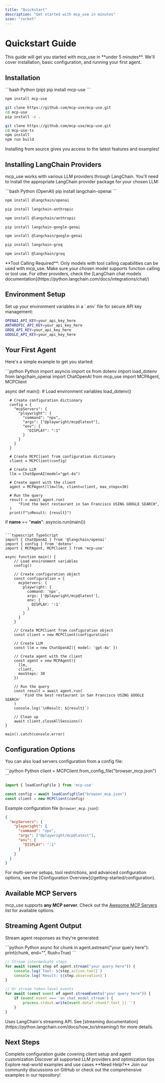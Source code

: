 ```yaml
---
title: "Quickstart"
description: "Get started with mcp_use in minutes"
icon: "rocket"
---
```


# Quickstart Guide

<Info>
This guide will get you started with mcp_use in **under 5 minutes**. We'll cover installation, basic configuration, and running your first agent.
</Info>

## Installation

<CodeGroup>
  ```bash Python (pip)
  pip install mcp-use
  ```

  ```bash TypeScript (npm)
  npm install mcp-use
  ```

  ```bash Python (source)
  git clone https://github.com/mcp-use/mcp-use.git
  cd mcp-use
  pip install -e .
  ```

  ```bash TypeScript (source)
  git clone https://github.com/mcp-use/mcp-use.git
  cd mcp-use-ts
  npm install
  npm run build
  ```
</CodeGroup>

<Tip>
Installing from source gives you access to the latest features and examples!
</Tip>

## Installing LangChain Providers

mcp_use works with various LLM providers through LangChain. You'll need to install the appropriate LangChain provider package for your chosen LLM:

<CodeGroup>
  ```bash Python (OpenAI)
  pip install langchain-openai
  ```

  ```bash TypeScript (OpenAI)
  npm install @langchain/openai
  ```

  ```bash Python (Anthropic)
  pip install langchain-anthropic
  ```

  ```bash TypeScript (Anthropic)
  npm install @langchain/anthropic
  ```

  ```bash Python (Google)
  pip install langchain-google-genai
  ```

  ```bash TypeScript (Google)
  npm install @langchain/google-genai
  ```

  ```bash Python (Groq)
  pip install langchain-groq
  ```

  ```bash TypeScript (Groq)
  npm install @langchain/groq
  ```
</CodeGroup>

<Warning>
**Tool Calling Required**: Only models with tool calling capabilities can be used with mcp_use. Make sure your chosen model supports function calling or tool use.
</Warning>

<Tip>
For other providers, check the [LangChain chat models documentation](https://python.langchain.com/docs/integrations/chat/)
</Tip>

## Environment Setup

<Note>
Set up your environment variables in a `.env` file for secure API key management:
</Note>

```bash .env
OPENAI_API_KEY=your_api_key_here
ANTHROPIC_API_KEY=your_api_key_here
GROQ_API_KEY=your_api_key_here
GOOGLE_API_KEY=your_api_key_here
```

## Your First Agent

Here's a simple example to get you started:

<CodeGroup>
  ```python Python
  import asyncio
  import os
  from dotenv import load_dotenv
  from langchain_openai import ChatOpenAI
  from mcp_use import MCPAgent, MCPClient

  async def main():
      # Load environment variables
      load_dotenv()

      # Create configuration dictionary
      config = {
        "mcpServers": {
          "playwright": {
            "command": "npx",
            "args": ["@playwright/mcp@latest"],
            "env": {
              "DISPLAY": ":1"
            }
          }
        }
      }

      # Create MCPClient from configuration dictionary
      client = MCPClient(config)

      # Create LLM
      llm = ChatOpenAI(model="gpt-4o")

      # Create agent with the client
      agent = MCPAgent(llm=llm, client=client, max_steps=30)

      # Run the query
      result = await agent.run(
          "Find the best restaurant in San Francisco USING GOOGLE SEARCH",
      )
      print(f"\nResult: {result}")

  if __name__ == "__main__":
      asyncio.run(main())
  ```

  ```typescript TypeScript
  import { ChatOpenAI } from '@langchain/openai'
  import { config } from 'dotenv'
  import { MCPAgent, MCPClient } from 'mcp-use'

  async function main() {
      // Load environment variables
      config()

      // Create configuration object
      const configuration = {
        mcpServers: {
          playwright: {
            command: 'npx',
            args: ['@playwright/mcp@latest'],
            env: {
              DISPLAY: ':1'
            }
          }
        }
      }

      // Create MCPClient from configuration object
      const client = new MCPClient(configuration)

      // Create LLM
      const llm = new ChatOpenAI({ model: 'gpt-4o' })

      // Create agent with the client
      const agent = new MCPAgent({
        llm,
        client,
        maxSteps: 30
      })

      // Run the query
      const result = await agent.run(
          'Find the best restaurant in San Francisco USING GOOGLE SEARCH'
      )
      console.log(`\nResult: ${result}`)

      // Clean up
      await client.closeAllSessions()
  }

  main().catch(console.error)
  ```
</CodeGroup>

## Configuration Options

You can also load servers configuration from a config file:

<CodeGroup>
  ```python Python
  client = MCPClient.from_config_file("browser_mcp.json")
  ```

  ```typescript TypeScript
  import { loadConfigFile } from 'mcp-use'

  const config = await loadConfigFile("browser_mcp.json")
  const client = new MCPClient(config)
  ```
</CodeGroup>

Example configuration file (`browser_mcp.json`):

```json
{
  "mcpServers": {
    "playwright": {
      "command": "npx",
      "args": ["@playwright/mcp@latest"],
      "env": {
        "DISPLAY": ":1"
      }
    }
  }
}
```

<Tip>
For multi-server setups, tool restrictions, and advanced configuration options, see the [Configuration Overview](/getting-started/configuration).
</Tip>


## Available MCP Servers

mcp_use supports **any MCP server**. Check out the [Awesome MCP Servers](https://github.com/punkpeye/awesome-mcp-servers) list for available options.

## Streaming Agent Output

Stream agent responses as they're generated:

<CodeGroup>
  ```python Python
  async for chunk in agent.astream("your query here"):
      print(chunk, end="", flush=True)
  ```

  ```typescript TypeScript
  // Stream intermediate steps
  for await (const step of agent.stream("your query here")) {
      console.log(`Tool: ${step.action.tool}`)
      console.log(`Result: ${step.observation}`)
  }

  // Or stream token-level events
  for await (const event of agent.streamEvents("your query here")) {
      if (event.event === 'on_chat_model_stream') {
          process.stdout.write(event.data?.chunk?.text || '')
      }
  }
  ```
</CodeGroup>

<Tip>
Uses LangChain's streaming API. See [streaming documentation](https://python.langchain.com/docs/how_to/streaming/) for more details.
</Tip>


## Next Steps

<CardGroup cols={3}>
  <Card title="Configuration" icon="gear" href="/getting-started/configuration">
    Complete configuration guide covering client setup and agent customization
  </Card>
  <Card title="LLM Integration" icon="brain" href="/agent/llm-integration">
    Discover all supported LLM providers and optimization tips
  </Card>
  <Card title="Examples" icon="code" href="https://github.com/mcp-use/mcp-use/tree/main/examples">
    Explore real-world examples and use cases
  </Card>
</CardGroup>

<Tip>
**Need Help?** Join our community discussions on GitHub or check out the comprehensive examples in our repository!
</Tip>
